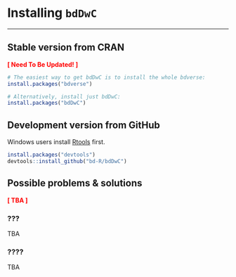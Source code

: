 # Installing `bdDwC`

***

## Stable version from CRAN

**<span style="color:red">[ Need To Be Updated! ]</span>**
```r
# The easiest way to get bdDwC is to install the whole bdverse:
install.packages("bdverse")
```

```r
# Alternatively, install just bdDwC:
install.packages("bdDwC")
```

## Development version from GitHub

Windows users install [Rtools](https://cran.r-project.org/bin/windows/Rtools/) first.

```r
install.packages("devtools")
devtools::install_github("bd-R/bdDwC")
```

## Possible problems & solutions

**<span style="color:red">[ TBA ]</span>**

### ???
TBA

### ????
TBA